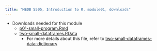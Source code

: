 ```yaml
---
title: "MEDB 5505, Introduction to R, module01, downloads"
---
```

+ Downloads needed for this module
    + [p01-small-program.Rmd](https://github.com/pmean/classes/blob/master/introduction-to-r/src/p01-small-program.Rmd) 
    + [two-small-dataframes.RData](https://github.com/pmean/classes/blob/master/introduction-to-r/data/two-small-dataframes.RData)
      + For more details about this file, refer to [two-small-dataframes-data-dictionary](https://github.com/pmean/classes/blob/master/introduction-to-r/data/two-small-dataframes-data-dictionary.yaml).
